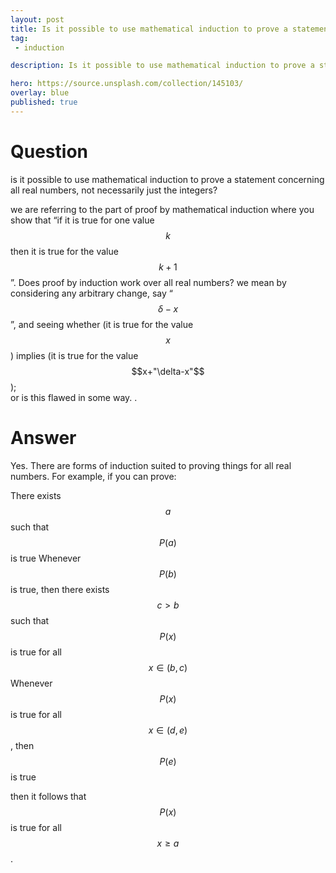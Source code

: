---
layout: post
title: Is it possible to use mathematical induction to prove a statement concerning all real numbers, not necessarily just the integers
tag:
 - induction

description: Is it possible to use mathematical induction to prove a statement concerning all real numbers, not necessarily just the integers

hero: https://source.unsplash.com/collection/145103/
overlay: blue 
published: true
---

# Question 

is it possible to use mathematical induction to prove a statement concerning all real numbers, not necessarily just the integers?

<!--break-->



we are  referring to the part of proof by mathematical induction where you show that 
"if it is true for one value $$k$$ then it is true for the value $$k+1$$". Does proof by induction 
work over all real numbers? we  mean by considering any arbitrary change, say "$$\delta-x$$", and
 seeing whether (it is true for the value $$x$$) implies (it is true for the value $$x+"\delta-x"$$);  
 or is this flawed in some way. 
.

# Answer 


Yes. There are forms of induction suited to proving things for all real numbers. For example, if you can prove:

There exists $$a$$ such that $$P(a)$$ is true
Whenever $$P(b)$$ is true, then there exists $$c > b$$ such that $$P(x)$$ is true for all $$x \in (b,c)$$
Whenever $$P(x)$$ is true for all $$x \in (d,e)$$, then $$P(e)$$ is true

then it follows that $$P(x)$$ is true for all $$x \geq a $$.

